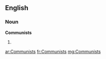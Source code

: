 ==English==

===Noun===
'''Communists'''

# {{plural of|Communist}}

[[ar:Communists]]
[[fr:Communists]]
[[mg:Communists]]